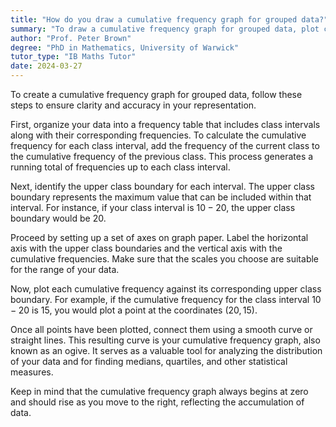 ```yaml
---
title: "How do you draw a cumulative frequency graph for grouped data?"
summary: "To draw a cumulative frequency graph for grouped data, plot cumulative frequencies against the upper class boundaries and connect the points."
author: "Prof. Peter Brown"
degree: "PhD in Mathematics, University of Warwick"
tutor_type: "IB Maths Tutor"
date: 2024-03-27
---
```


To create a cumulative frequency graph for grouped data, follow these steps to ensure clarity and accuracy in your representation.

First, organize your data into a frequency table that includes class intervals along with their corresponding frequencies. To calculate the cumulative frequency for each class interval, add the frequency of the current class to the cumulative frequency of the previous class. This process generates a running total of frequencies up to each class interval.

Next, identify the upper class boundary for each interval. The upper class boundary represents the maximum value that can be included within that interval. For instance, if your class interval is $10-20$, the upper class boundary would be $20$.

Proceed by setting up a set of axes on graph paper. Label the horizontal axis with the upper class boundaries and the vertical axis with the cumulative frequencies. Make sure that the scales you choose are suitable for the range of your data.

Now, plot each cumulative frequency against its corresponding upper class boundary. For example, if the cumulative frequency for the class interval $10-20$ is $15$, you would plot a point at the coordinates $(20, 15)$.

Once all points have been plotted, connect them using a smooth curve or straight lines. This resulting curve is your cumulative frequency graph, also known as an ogive. It serves as a valuable tool for analyzing the distribution of your data and for finding medians, quartiles, and other statistical measures.

Keep in mind that the cumulative frequency graph always begins at zero and should rise as you move to the right, reflecting the accumulation of data.
    
